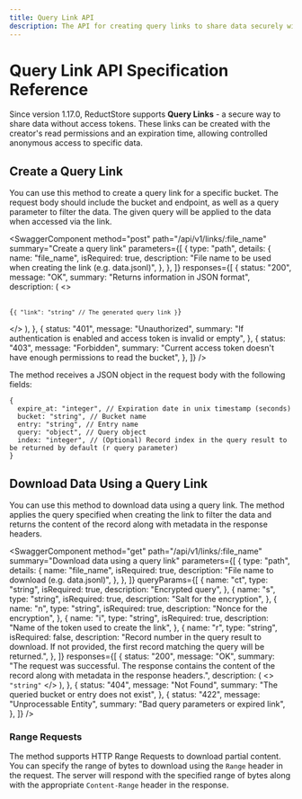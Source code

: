 ```yaml
---
title: Query Link API
description: The API for creating query links to share data securely without access tokens.
---
```


<head>
  <link
    rel="canonical"
    href="https://www.reduct.store/docs/http-api/query-link-api"
  />
</head>


# Query Link API Specification Reference

Since version 1.17.0, ReductStore supports **Query Links** - a secure way to share data without access tokens.
These links can be created with the creator's read permissions and an expiration time, allowing controlled anonymous access to specific data.

## Create a Query Link

You can use this method to create a query link for a specific bucket.
The request body should include the bucket and endpoint, as well as a query parameter to filter the data.
The given query will be applied to the data when accessed via the link.

<SwaggerComponent
  method="post"
  path="/api/v1/links/:file_name"
  summary="Create a query link"
  parameters={[
    {
      type: "path",
      details: {
        name: "file_name",
        isRequired: true,
        description:
          "File name to be used when creating the link (e.g. data.jsonl)",
      },
    },
  ]}
  responses={[
    {
      status: "200",
      message: "OK",
      summary: "Returns information in JSON format",
      description: (
        <>
          <pre>
            <code>
              {`{
    "link": "string" // The generated query link
}`}
            </code>
          </pre>
        </>
      ),
    },
    {
      status: "401",
      message: "Unauthorized",
      summary:
        "If authentication is enabled and access token is invalid or empty",
    },
    {
      status: "403",
      message: "Forbidden",
      summary:
        "Current access token doesn't have enough permissions to read the bucket",
    },
  ]}
/>

The method receives a JSON object in the request body with the following fields:

```json5
{
  expire_at: "integer", // Expiration date in unix timestamp (seconds)
  bucket: "string", // Bucket name
  entry: "string", // Entry name
  query: "object", // Query object
  index: "integer", // (Optional) Record index in the query result to be returned by default (r query parameter)
}
```

## Download Data Using a Query Link

You can use this method to download data using a query link.
The method applies the query specified when creating the link to filter the data and returns the content of the record along with metadata in the response headers.

<SwaggerComponent
  method="get"
  path="/api/v1/links/:file_name"
  summary="Download data using a query link"
  parameters={[
    {
      type: "path",
      details: {
        name: "file_name",
        isRequired: true,
        description: "File name to download (e.g. data.jsonl)",
      },
    },
  ]}
  queryParams={[
    {
      name: "ct",
      type: "string",
      isRequired: true,
      description: "Encrypted query",
    },
    {
      name: "s",
      type: "string",
      isRequired: true,
      description: "Salt for the encryption",
    },
    {
      name: "n",
      type: "string",
      isRequired: true,
      description: "Nonce for the encryption",
    },
    {
      name: "i",
      type: "string",
      isRequired: true,
      description: "Name of the token used to create the link",
    },
    {
      name: "r",
      type: "string",
      isRequired: false,
      description:
        "Record number in the query result to download. If not provided, the first record matching the query will be returned.",
    },
  ]}
  responses={[
    {
      status: "200",
      message: "OK",
      summary:
        "The request was successful. The response contains the content of the record along with metadata in the response headers.",
      description: (
        <>
          <code>"string"</code>
        </>
      ),
    },
    {
      status: "404",
      message: "Not Found",
      summary: "The queried bucket or entry does not exist",
    },
    {
      status: "422",
      message: "Unprocessable Entity",
      summary: "Bad query parameters or expired link",
    },
  ]}
/>

### Range Requests

The method supports HTTP Range Requests to download partial content. You can specify the range of bytes to download using the `Range` header in the request.
The server will respond with the specified range of bytes along with the appropriate `Content-Range` header in the response.
